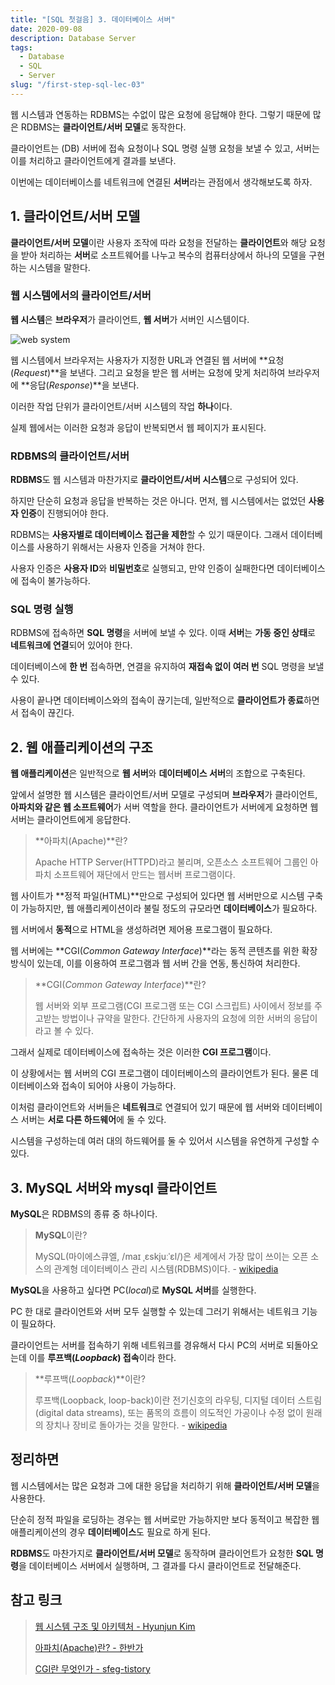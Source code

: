 ```yaml
---
title: "[SQL 첫걸음] 3. 데이터베이스 서버"
date: 2020-09-08
description: Database Server
tags:
  - Database
  - SQL
  - Server
slug: "/first-step-sql-lec-03"
---
```


웹 시스템과 연동하는 RDBMS는 수없이 많은 요청에 응답해야 한다. 그렇기 때문에 많은 RDBMS는 **클라이언트/서버 모델**로 동작한다.

클라이언트는 (DB) 서버에 접속 요청이나 SQL 명령 실행 요청을 보낼 수 있고, 서버는 이를 처리하고 클라이언트에게 결과를 보낸다.

이번에는 데이터베이스를 네트워크에 연결된 **서버**라는 관점에서 생각해보도록 하자.

## 1. 클라이언트/서버 모델

**클라이언트/서버 모델**이란 사용자 조작에 따라 요청을 전달하는 **클라이언트**와 해당 요청을 받아 처리하는 **서버**로 소프트웨어를 나누고 복수의 컴퓨터상에서 하나의 모델을 구현하는 시스템을 말한다.

### 웹 시스템에서의 클라이언트/서버

**웹 시스템**은 **브라우저**가 클라이언트, **웹 서버**가 서버인 시스템이다.

![web system](./web-system.jpg)

웹 시스템에서 브라우저는 사용자가 지정한 URL과 연결된 웹 서버에 **요청(*Request*)**을 보낸다. 그리고 요청을 받은 웹 서버는 요청에 맞게 처리하여 브라우저에 **응답(*Response*)**을 보낸다.

이러한 작업 단위가 클라이언트/서버 시스템의 작업 **하나**이다.

실제 웹에서는 이러한 요청과 응답이 반복되면서 웹 페이지가 표시된다.

### RDBMS의 클라이언트/서버

**RDBMS**도 웹 시스템과 마찬가지로 **클라이언트/서버 시스템**으로 구성되어 있다.

하지만 단순히 요청과 응답을 반복하는 것은 아니다. 먼저, 웹 시스템에서는 없었던 **사용자 인증**이 진행되어야 한다.

RDBMS는 **사용자별로 데이터베이스 접근을 제한**할 수 있기 때문이다. 그래서 데이터베이스를 사용하기 위해서는 사용자 인증을 거쳐야 한다.

사용자 인증은 **사용자 ID**와 **비밀번호**로 실행되고, 만약 인증이 실패한다면 데이터베이스에 접속이 불가능하다.

### SQL 명령 실행

RDBMS에 접속하면 **SQL 명령**을 서버에 보낼 수 있다. 이때 **서버**는 **가동 중인 상태**로 **네트워크에 연결**되어 있어야 한다.

데이터베이스에 **한 번** 접속하면, 연결을 유지하여 **재접속 없이 여러 번** SQL 명령을 보낼 수 있다.

사용이 끝나면 데이터베이스와의 접속이 끊기는데, 일반적으로 **클라이언트가 종료**하면서 접속이 끊긴다.

## 2. 웹 애플리케이션의 구조

**웹 애플리케이션**은 일반적으로 **웹 서버**와 **데이터베이스 서버**의 조합으로 구축된다.

앞에서 설명한 웹 시스템은 클라이언트/서버 모델로 구성되며 **브라우저**가 클라이언트, **아파치와 같은 웹 소프트웨어**가 서버 역할을 한다. 클라이언트가 서버에게 요청하면 웹 서버는 클라이언트에게 응답한다.

> **아파치(Apache)**란?
>
> Apache HTTP Server(HTTPD)라고 불리며, 오픈소스 소프트웨어 그룹인 아파치 소프트웨어 재단에서 만드는 웹서버 프로그램이다.

웹 사이트가 **정적 파일(HTML)**만으로 구성되어 있다면 웹 서버만으로 시스템 구축이 가능하지만, 웹 애플리케이션이라 불릴 정도의 규모라면 **데이터베이스**가 필요하다.

웹 서버에서 **동적**으로 HTML을 생성하려면 제어용 프로그램이 필요하다.

웹 서버에는 **CGI(*Common Gateway Interface*)**라는 동적 콘텐츠를 위한 확장 방식이 있는데, 이를 이용하여 프로그램과 웹 서버 간을 연동, 통신하여 처리한다.

> **CGI(*Common Gateway Interface*)**란?
>
> 웹 서버와 외부 프로그램(CGI 프로그램 또는 CGI 스크립트) 사이에서 정보를 주고받는 방법이나 규약을 말한다. 간단하게 사용자의 요청에 의한 서버의 응답이라고 볼 수 있다.

그래서 실제로 데이터베이스에 접속하는 것은 이러한 **CGI 프로그램**이다.

이 상황에서는 웹 서버의 CGI 프로그램이 데이터베이스의 클라이언트가 된다. 물론 데이터베이스와 접속이 되어야 사용이 가능하다.

이처럼 클라이언트와 서버들은 **네트워크**로 연결되어 있기 때문에 웹 서버와 데이터베이스 서버는 **서로 다른 하드웨어**에 둘 수 있다.

시스템을 구성하는데 여러 대의 하드웨어를 둘 수 있어서 시스템을 유연하게 구성할 수 있다.

## 3. MySQL 서버와 mysql 클라이언트

**MySQL**은 RDBMS의 종류 중 하나이다.

> **MySQL**이란?
>
> MySQL(마이에스큐엘, /maɪ ˌɛskjuːˈɛl/)은 세계에서 가장 많이 쓰이는 오픈 소스의 관계형 데이터베이스 관리 시스템(RDBMS)이다. - [wikipedia](https://ko.wikipedia.org/wiki/MySQL)

**MySQL**을 사용하고 싶다면 PC(*local*)로 **MySQL 서버**를 실행한다.

PC 한 대로 클라이언트와 서버 모두 실행할 수 있는데 그러기 위해서는 네트워크 기능이 필요하다.

클라이언트는 서버를 접속하기 위해 네트워크를 경유해서 다시 PC의 서버로 되돌아오는데 이를 **루프백(*Loopback*) 접속**이라 한다.

> **루프백(*Loopback*)**이란?
>
> 루프백(Loopback, loop-back)이란 전기신호의 라우팅, 디지털 데이터 스트림(digital data streams), 또는 품목의 흐름이 의도적인 가공이나 수정 없이 원래의 장치나 장비로 돌아가는 것을 말한다. - [wikipedia](https://ko.wikipedia.org/wiki/%EB%A3%A8%ED%94%84%EB%B0%B1)

## 정리하면

웹 시스템에서는 많은 요청과 그에 대한 응답을 처리하기 위해 **클라이언트/서버 모델**을 사용한다.

단순히 정적 파일을 로딩하는 경우는 웹 서버로만 가능하지만 보다 동적이고 복잡한 웹 애플리케이션의 경우 **데이터베이스**도 필요로 하게 된다.

**RDBMS**도 마찬가지로 **클라이언트/서버 모델**로 동작하며 클라이언트가 요청한 **SQL 명령**을 데이터베이스 서버에서 실행하며, 그 결과를 다시 클라이언트로 전달해준다.

## 참고 링크

> [웹 시스템 구조 및 아키텍처 - Hyunjun Kim](https://medium.com/akiakma/%EC%9B%B9-%EC%8B%9C%EC%8A%A4%ED%85%9C-%EA%B5%AC%EC%A1%B0-%EB%B0%8F-%EC%95%84%ED%82%A4%ED%85%8D%EC%B2%98-605b981bf060)
>
> [아파치(Apache)란? - 한반가](https://thesauro.tistory.com/entry/%EC%95%84%ED%8C%8C%EC%B9%98Apache-%EB%9E%80)
>
> [CGI란 무엇인가 - sfeg-tistory](https://sfeg.tistory.com/196)